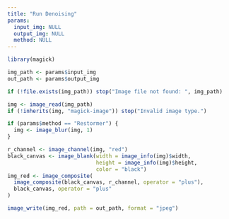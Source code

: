 ---
title: "Run Denoising"
params:
  input_img: NULL
  output_img: NULL
  method: NULL
---

```{r, echo=FALSE, message=FALSE}
library(magick)

img_path <- params$input_img
out_path <- params$output_img

if (!file.exists(img_path)) stop("Image file not found: ", img_path)

img <- image_read(img_path)
if (!inherits(img, "magick-image")) stop("Invalid image type.")

if (params$method == "Restormer") {
  img <- image_blur(img, 1)
}

r_channel <- image_channel(img, "red")
black_canvas <- image_blank(width = image_info(img)$width,
                            height = image_info(img)$height,
                            color = "black")
img_red <- image_composite(
  image_composite(black_canvas, r_channel, operator = "plus"),
  black_canvas, operator = "plus"
)

image_write(img_red, path = out_path, format = "jpeg")
```

